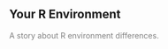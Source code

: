 ## Your R Environment

::: {.callout-note style="color: gray" appearance="minimal" icon="false"}
A story about R environment differences.
:::
